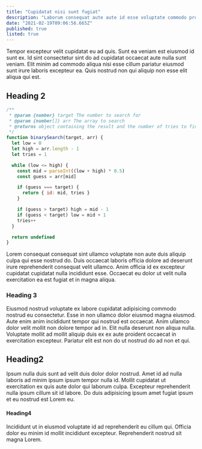 ```yaml
---
title: "Cupidatat nisi sunt fugiat"
description: "Laborum consequat aute aute id esse voluptate commodo proident velit fugiat."
date: "2021-02-19T09:06:56.665Z"
published: true
listed: true
---
```


Tempor excepteur velit cupidatat eu ad quis. Sunt ea veniam est eiusmod id sunt ex. Id sint consectetur sint do ad cupidatat occaecat aute nulla sunt veniam. Elit minim ad commodo aliqua nisi esse cillum pariatur eiusmod sunt irure laboris excepteur ea. Quis nostrud non qui aliquip non esse elit aliqua qui est.

## Heading 2

```js
/**
 * @param {number} target The number to search for
 * @param {number[]} arr The array to search
 * @returns object containing the result and the number of tries to find it
 */
function binarySearch(target, arr) {
  let low = 0
  let high = arr.length - 1
  let tries = 1

  while (low <= high) {
    const mid = parseInt((low + high) * 0.5)
    const guess = arr[mid]

    if (guess === target) {
      return { id: mid, tries }
    }

    if (guess > target) high = mid - 1
    if (guess < target) low = mid + 1
    tries++
  }

  return undefined
}
```

Lorem consequat consequat sint ullamco voluptate non aute duis aliquip culpa qui esse nostrud do. Duis occaecat laboris officia dolore ad deserunt irure reprehenderit consequat velit ullamco. Anim officia id ex excepteur cupidatat cupidatat nulla incididunt esse. Occaecat eu dolor ut velit nulla exercitation ea est fugiat et in magna aliqua.

### Heading 3

Eiusmod nostrud voluptate ex labore cupidatat adipisicing commodo nostrud eu consectetur. Esse in non ullamco dolor eiusmod magna eiusmod. Aute enim anim incididunt tempor qui nostrud est occaecat. Anim ullamco dolor velit mollit non dolore tempor ad in. Elit nulla deserunt non aliqua nulla. Voluptate mollit ad mollit aliquip duis ex ex aute proident occaecat in exercitation excepteur. Pariatur elit est non do ut nostrud do ad non et qui.

## Heading2

Ipsum nulla duis sunt ad velit duis dolor dolor nostrud. Amet id ad nulla laboris ad minim ipsum ipsum tempor nulla id. Mollit cupidatat ut exercitation ex quis aute dolor qui laborum culpa. Excepteur reprehenderit nulla ipsum cillum sit id labore. Do duis adipisicing ipsum amet fugiat ipsum et eu nostrud est Lorem eu.

#### Heading4

Incididunt ut in eiusmod voluptate id ad reprehenderit eu cillum qui. Officia dolor eu minim id mollit incididunt excepteur. Reprehenderit nostrud sit magna Lorem.
